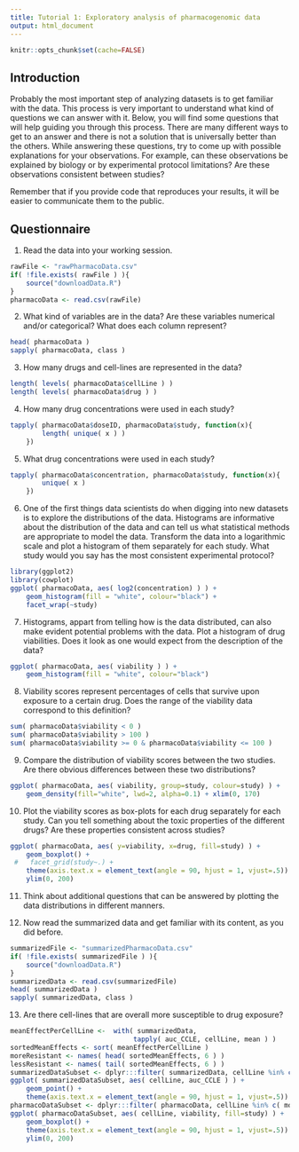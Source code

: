 ```yaml
---
title: Tutorial 1: Exploratory analysis of pharmacogenomic data
output: html_document
---
```


```r
knitr::opts_chunk$set(cache=FALSE)
```

## Introduction

Probably the most important step of analyzing datasets is to get familiar
with the data. This process is very important to understand
what kind of questions we can answer with it. Below, you will
find some questions that will help guiding you through this 
process. There are many different ways to get to an answer and 
there is not a solution that is universally better than the others. 
While answering these questions, try to come up with possible 
explanations for your observations. For example, can these observations
be explained by biology or by experimental protocol limitations?
Are these observations consistent between studies?

Remember that if you provide code that reproduces your results, it
will be easier to communicate them to the public. 

## Questionnaire 
     
1. Read the data into your working session. 

```r
rawFile <- "rawPharmacoData.csv"
if( !file.exists( rawFile ) ){
    source("downloadData.R")
}
pharmacoData <- read.csv(rawFile)
```

2. What kind of variables are in the data? Are these variables numerical and/or categorical? What does each column represent?

```r
head( pharmacoData )
sapply( pharmacoData, class )
```

3. How many drugs and cell-lines are represented in the data?

```r
length( levels( pharmacoData$cellLine ) )
length( levels( pharmacoData$drug ) )
```

4. How many drug concentrations were used in each study?

```r
tapply( pharmacoData$doseID, pharmacoData$study, function(x){
        length( unique( x ) )
    })
```

5. What drug concentrations were used in each study?

```r
tapply( pharmacoData$concentration, pharmacoData$study, function(x){
        unique( x ) 
    })
```

6. One of the first things data scientists do when
   digging into new datasets is to explore the distributions
   of the data. Histograms are informative about the distribution
   of the data and can tell us what statistical methods are appropriate to
   model the data. Transform the data into a logarithmic
   scale and plot a histogram of them separately for each
   study. What study would you say has the most
   consistent experimental protocol?

```r
library(ggplot2)
library(cowplot)
ggplot( pharmacoData, aes( log2(concentration) ) ) +
    geom_histogram(fill = "white", colour="black") +
    facet_wrap(~study)
```

7. Histograms, appart from telling how is the data
distributed, can also make evident potential
problems with the data. Plot a histogram
of drug viabilities. Does it look as one would
expect from the description of the data?
       
```r
ggplot( pharmacoData, aes( viability ) ) +
    geom_histogram(fill = "white", colour="black")
```

8. Viability scores represent percentages
   of cells that survive upon exposure to a certain drug.
   Does the range of the viability data correspond
   to this definition?
	
```r
sum( pharmacoData$viability < 0 )
sum( pharmacoData$viability > 100 )
sum( pharmacoData$viability >= 0 & pharmacoData$viability <= 100 )
```
9. Compare the distribution of viability scores between the two studies.
   Are there obvious differences between these two distributions?
		
```r
ggplot( pharmacoData, aes( viability, group=study, colour=study) ) +
    geom_density(fill="white", lwd=2, alpha=0.1) + xlim(0, 170)
```

10. Plot the viability scores as box-plots for each drug separately for each study.
    Can you tell something about the toxic properties of the different drugs? Are
    these properties consistent across studies?

```r
ggplot( pharmacoData, aes( y=viability, x=drug, fill=study) ) +
    geom_boxplot() +
 #   facet_grid(study~.) +
    theme(axis.text.x = element_text(angle = 90, hjust = 1, vjust=.5)) +
    ylim(0, 200)
```

11. Think about additional questions that can be answered by plotting
    the data distributions in different manners.
		
12. Now read the summarized data and get familiar with its content,
    as you did before.

```r
summarizedFile <- "summarizedPharmacoData.csv"
if( !file.exists( summarizedFile ) ){
    source("downloadData.R")
}
summarizedData <- read.csv(summarizedFile)
head( summarizedData )
sapply( summarizedData, class )
```

13. Are there cell-lines that are overall more susceptible to drug exposure?

```r
meanEffectPerCellLine <-  with( summarizedData,
                               tapply( auc_CCLE, cellLine, mean ) )
sortedMeanEffects <- sort( meanEffectPerCellLine )
moreResistant <- names( head( sortedMeanEffects, 6 ) )
lessResistant <- names( tail( sortedMeanEffects, 6 ) )
summarizedDataSubset <- dplyr:::filter( summarizedData, cellLine %in% c( moreResistant, lessResistant ) )
ggplot( summarizedDataSubset, aes( cellLine, auc_CCLE ) ) +
    geom_point() +
    theme(axis.text.x = element_text(angle = 90, hjust = 1, vjust=.5))
pharmacoDataSubset <- dplyr:::filter( pharmacoData, cellLine %in% c( moreResistant, lessResistant ) )
ggplot( pharmacoDataSubset, aes( cellLine, viability, fill=study) ) +
    geom_boxplot() +
    theme(axis.text.x = element_text(angle = 90, hjust = 1, vjust=.5)) +
    ylim(0, 200)
```
